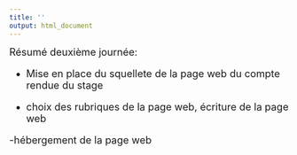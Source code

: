 ```yaml
---
title: ''
output: html_document
---
```


<p><font size="4"> 
Résumé deuxième journée:

- Mise en place du squellete de la page web du compte rendue du stage

- choix des rubriques de la page web, écriture de la page web

-hébergement de la page web
</font></p>